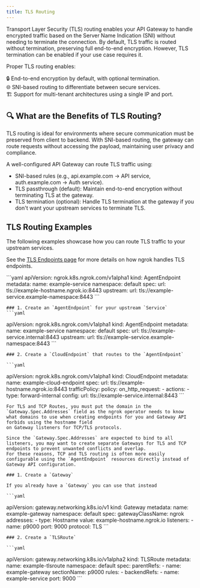 ```yaml
---
title: TLS Routing
---
```





Transport Layer Security (TLS) routing enables your API Gateway to handle encrypted traffic based on the Server Name Indication (SNI) without needing to terminate the connection. By default, TLS traffic is routed without termination, preserving full end-to-end encryption. However, TLS termination can be enabled if your use case requires it.

Proper TLS routing enables:

🔒 End-to-end encryption by default, with optional termination. <br /> 🌐 SNI-based routing to differentiate between secure services. <br /> 🏗 Support for multi-tenant architectures using a single IP and port. <br />

## 🔍 What are the Benefits of TLS Routing?

TLS routing is ideal for environments where secure communication must be preserved from client to backend. 
With SNI-based routing, the gateway can route requests without accessing the payload, maintaining user privacy and compliance.

A well-configured API Gateway can route TLS traffic using:

- SNI-based rules (e.g., api.example.com → API service, auth.example.com → Auth service).
- TLS passthrough (default): Maintain end-to-end encryption without terminating TLS at the gateway.
- TLS termination (optional): Handle TLS termination at the gateway if you don't want your upstream services to terminate TLS.


## TLS Routing Examples

The following examples showcase how you can route TLS traffic to your upstream services.

See the [TLS Endpoints page](/universal-gateway/tls/) for more details on how ngrok handles TLS endpoints.

<Tabs>
	<Tab title="AgentEndpoint">
	```yaml
  apiVersion: ngrok.k8s.ngrok.com/v1alpha1
  kind: AgentEndpoint
  metadata:
    name: example-service
    namespace: default
  spec:
    url: tls://example-hostname.ngrok.io:8443
    upstream:
      url: tls://example-service.example-namespace:8443
	```
	</Tab>
	<Tab title="CloudEndpoint with AgentEndpoint">

	### 1. Create an `AgentEndpoint` for your upstream `Service`
	```yaml
  apiVersion: ngrok.k8s.ngrok.com/v1alpha1
  kind: AgentEndpoint
  metadata:
    name: example-service
    namespace: default
  spec:
    url: tls://example-service.internal:8443
    upstream:
      url: tls://example-service.example-namespace:8443
	```

	### 2. Create a `CloudEndpoint` that routes to the `AgentEndpoint`

	```yaml
  apiVersion: ngrok.k8s.ngrok.com/v1alpha1
  kind: CloudEndpoint
  metadata:
    name: example-cloud-endpoint
  spec:
    url: tls://example-hostname.ngrok.io:8443
    trafficPolicy:
      policy:
        on_http_request:
        - actions:
          - type: forward-internal
            config:
              url: tls://example-service.internal:8443
	```
	</Tab>
	<Tab title="Gateway API">

	For TLS and TCP Routes, you must put the domain in the `Gateway.Spec.Addresses` field as the ngrok operator needs to know what domains to use when creating endpoints for you and Gateway API forbids using the hostname field
	on Gateway listeners for TCP/TLS protocols.

	Since the `Gateway.Spec.Addresses` are expected to bind to all listeners, you may want to create separate Gateways for TLS and TCP endpoints to prevent unwanted conflicts and overlap.
	For these reasons, TCP and TLS routing is often more easily configurable using the `AgentEndpoint` resources directly instead of Gateway API configuration.

	### 1. Create a `Gateway`

	If you already have a `Gateway` you can use that instead

	```yaml
  apiVersion: gateway.networking.k8s.io/v1
  kind: Gateway
  metadata:
    name: example-gateway
    namespace: default
  spec:
    gatewayClassName: ngrok
    addresses:
    - type: Hostname
      value: example-hostname.ngrok.io
    listeners:
      - name: p9000
        port: 9000
        protocol: TLS
	```

	### 2. Create a `TLSRoute`

	```yaml
  apiVersion: gateway.networking.k8s.io/v1alpha2
  kind: TLSRoute
  metadata:
    name: example-tlsroute
    namespace: default
  spec:
    parentRefs:
      - name: example-gateway
        sectionName: p9000
    rules:
      - backendRefs:
          - name: example-service
            port: 9000
	```
	</Tab>
</Tabs>
